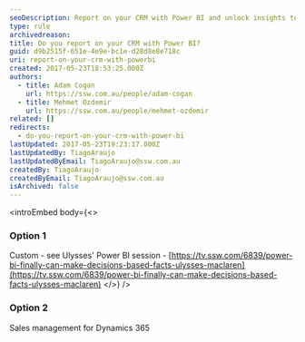 ```yaml
---
seoDescription: Report on your CRM with Power BI and unlock insights to drive sales performance, customer engagement, and data-driven decision making.
type: rule
archivedreason:
title: Do you report on your CRM with Power BI?
guid: d9b2515f-651e-4e9e-bc1e-d28d8e8e718c
uri: report-on-your-crm-with-powerbi
created: 2017-05-23T18:53:25.000Z
authors:
  - title: Adam Cogan
    url: https://ssw.com.au/people/adam-cogan
  - title: Mehmet Ozdemir
    url: https://ssw.com.au/people/mehmet-ozdemir
related: []
redirects:
  - do-you-report-on-your-crm-with-power-bi
lastUpdated: 2017-05-23T19:23:17.000Z
lastUpdatedBy: TiagoAraujo
lastUpdatedByEmail: TiagoAraujo@ssw.com.au
createdBy: TiagoAraujo
createdByEmail: TiagoAraujo@ssw.com.au
isArchived: false
---
```


<introEmbed
  body={<>
### Option 1

Custom - see Ulysses' Power BI session - [https://tv.ssw.com/6839/power-bi-finally-can-make-decisions-based-facts-ulysses-maclaren](https://tv.ssw.com/6839/power-bi-finally-can-make-decisions-based-facts-ulysses-maclaren)
  </>}
/>
### Option 2

Sales management for Dynamics 365

<youtubeEmbed url="https://www.youtube.com/embed/YjhLp_Cj40w" description="" />
